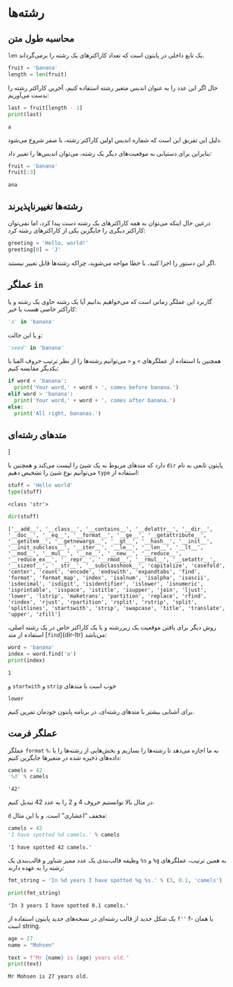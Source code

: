 # رشته‌ها {#string}


## محاسبه طول متن {#string-length}


[`len`]{dir=ltr}
 یک تابع داخلی در پایتون است که تعداد کاراکترهای یک رشته را برمی‌گرداند.


```python
fruit = 'banana'
length = len(fruit)
```

حال اگر این عدد را به عنوان اندیس متغیر رشته استفاده کنیم، آخرین کاراکتر رشته را 
بدست می‌آوریم:

```python
last = fruit[length - 1]
print(last)
```
```output
a
```

دلیل این تفریق این است که شماره اندیس اولین کاراکتر رشته، با صفر شروع می‌شود.

بنابراین برای دستیابی به موقعیت‌های دیگر یک رشته، می‌توان اندیس‌ها را تغییر داد:


```python
fruit = 'banana'
fruit[:3]
```
```output
ana
```


## رشته‌ها تغییرناپذیرند {#immutable-string}

درعین حال اینکه می‌توان به همه کاراکترهای یک رشته دست پیدا کرد، اما نمی‌توان 
کاراکتر دیگری را جایگزین یکی از کاراکترهای رشته کرد:


```python
greeting = 'Hello, world!'
greeting[0] = 'J'
```

اگر این دستور را اجرا کنید، با خطا مواجه می‌شوید، چراکه رشته‌ها قابل تغییر 
نیستند.

## عملگر [`in`]{dir=ltr} {#in-operation}

گاربرد این عملگر زمانی است که می‌خواهیم بدانیم آیا یک رشته حاوی یک رشته و یا کاراکتر خاصی هست یا خیر:

```python
'a' in 'banana'
```

و یا این حالت:


```python
'seed' in 'banana'
```


همچنین با استفاده از عملگرهای 
[`<`]{dir=ltr}
 و 
[`>`]{dir=ltr}
 می‌توانیم رشته‌ها را از نظر ترتیب حروف الفبا با یکدیگر مقایسه کنیم:
 
 
```python
if word < 'banana':
  print('Your word,' + word + ', comes before banana.')
elif word > 'banana':
  print('Your word,' + word + ', comes after banana.')
else:
  print('All right, bananas.')
```

## متدهای رشته‌ای {#string-methods}
]


پایتون تابعی به نام 
[`dir`]{dir=ltr} 
دارد که متدهای مربوط به یک شیئ را لیست می‌کند و همچنین با استفاده از 
[`type`]{dir=ltr}
 می‌توانیم نوع شیئ را تشخیص دهیم: 

```python
stuff = 'Hello world'
type(stuff)
```
```output
<class 'str'>
```

```python
dir(stuff)
```
```
['__add__', '__class__', '__contains__', '__delattr__', '__dir__', '__doc__', '__eq__', '__format__', '__ge__', '__getattribute__', '__getitem__', '__getnewargs__', '__gt__', '__hash__', '__init__', '__init_subclass__', '__iter__', '__le__', '__len__', '__lt__', '__mod__', '__mul__', '__ne__', '__new__', '__reduce__', '__reduce_ex__', '__repr__', '__rmod__', '__rmul__', '__setattr__', '__sizeof__', '__str__', '__subclasshook__', 'capitalize', 'casefold', 'center', 'count', 'encode', 'endswith', 'expandtabs', 'find', 'format', 'format_map', 'index', 'isalnum', 'isalpha', 'isascii', 'isdecimal', 'isdigit', 'isidentifier', 'islower', 'isnumeric', 'isprintable', 'isspace', 'istitle', 'isupper', 'join', 'ljust', 'lower', 'lstrip', 'maketrans', 'partition', 'replace', 'rfind', 'rindex', 'rjust', 'rpartition', 'rsplit', 'rstrip', 'split', 'splitlines', 'startswith', 'strip', 'swapcase', 'title', 'translate', 'upper', 'zfill']
```


روش دیگر برای یافتن موقعیت یک زیررشته و یا یک کاراکتر خاص در یک رشته اصلی، 
استفاده از متد 
[`find`]{dir-ltr}
 می‌باشد:
 
 
```python
word = 'banana'
index = word.find('a')
print(index)
```
```output
1
```
 
 
خوب است با متدهای 
[`strip`]{dir=ltr}
و
[`startwith`]{dir=ltr}
و

[`lower`]{dir=ltr}

 برای آشنایی بیشتر با متدهای رشته‌ای، در برنامه پایتون خودمان تمرین کنیم.
 
 
## عملگر فرمت {#format-operator}
 
 
عملگر `format`
`%`،
به ما اجازه می‌دهد تا رشته‌ها را بسازیم و بخش‌هایی از رشته‌ها را با داده‌های 
ذخیره شده در متغیرها جایگزین کنیم: 


```python
camels = 42
'%d' % camels
```
```output
'42'
```

در مثال بالا توانستیم  حروف 4 و 2 را به عدد 42 تبدیل کنیم.

`d` مخفف "اعشاری" است.
و یا این مثال:
 
 
```python
camels = 42
'I have spotted %d camels.' % camels
```
```
'I have spotted 42 camels.'
```

به همین ترتیب، عملگرهای 
[`%g`]{dir=ltr}
 و
[`%s`]{dir=ltr}
 وظیفه قالب‌بندی یک عدد ممیز شناور و قالب‌بندی یک رشته را به عهده دارند:
 
 
```python
fmt_string = 'In %d years I have spotted %g %s.' % (3, 0.1, 'camels')

print(fmt_string)
```
```output
'In 3 years I have spotted 0.1 camels.'
```

یک شکل جدید از قالب رشته‌ای در نسخه‌های جدید پایتون
استفاده از 
`f''`
یا همان
[f-string]{dir=ltr}
است.

```python
age = 27
name = "Mohsen"

text = f"Mr {name} is {age} years old."
print(text)
```
```
Mr Mohsen is 27 years old.
```